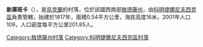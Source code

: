 {{expand|time=2016-09-03T01:35:56+00:00}}
{{unreferenced|time=2016-09-03T01:35:56+00:00}}
{{coord|46|43|52|N|30|39|54|E|scale:30000|display=title}}

'''新庫班卡'''（{{lang-uk|Новокубанка}}），是[[烏克蘭|烏克蘭]]的村落，位於該國西南部[[敖德薩州|敖德薩州]]，由[[科明捷爾尼夫西克區|科明捷爾尼夫西克區]]負責管轄，始建於1817年，面積0.54平方公里，海拔高度16米，2001年人口109，人口密度每平方公里201.85人。

{{DEFAULTSORT:Новокубанка}}
[[Category:敖德薩州村落|Category:敖德薩州村落]]
[[Category:科明捷爾尼夫西克區村落|Category:科明捷爾尼夫西克區村落]]


{{Odessa-geo-stub}}